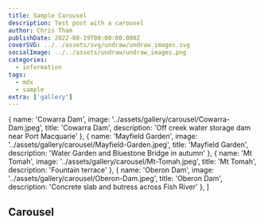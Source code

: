 ```yaml
---
title: Sample Carousel
description: Test post with a carousel
author: Chris Tham
publishDate: 2022-08-19T00:00:00.000Z
coverSVG: ../../assets/svg/undraw/undraw_images.svg
socialImage: ../../assets/undraw/undraw_images.png
categories:
  - information
tags:
  - mdx
  - sample
extra: ['gallery']
---  
```

  { name: 'Cowarra Dam', image: '../assets/gallery/carousel/Cowarra-Dam.jpeg', title: 'Cowarra Dam', description: 'Off creek water storage dam near Port Macquarie' },
  { name: 'Mayfield Garden', image: '../assets/gallery/carousel/Mayfield-Garden.jpeg', title: 'Mayfield Garden', description: 'Water Garden and Bluestone Bridge in autumn' },
  { name: 'Mt Tomah', image: '../assets/gallery/carousel/Mt-Tomah.jpeg', title: 'Mt Tomah', description: 'Fountain terrace' },
  { name: 'Oberon Dam', image: '../assets/gallery/carousel/Oberon-Dam.jpeg', title: 'Oberon Dam', description: 'Concrete slab and butress across Fish River' },
]

## Carousel

<Carousel pages={carouselPages} />

